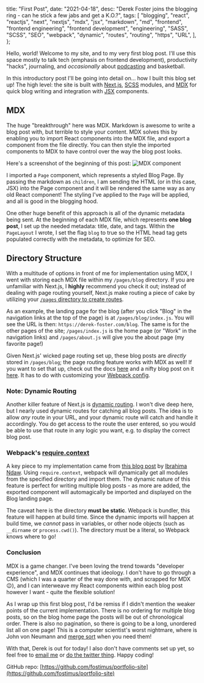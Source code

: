 
  title: "First Post",
  date: "2021-04-18",
  desc:
    "Derek Foster joins the blogging ring - can he stick a few jabs and get a K.O.?",
  tags: [
    "blogging",
    "react",
    "reactjs",
    "next",
    "nextjs",
    "mdx",
    "jsx",
    "markdown",
    "md",
    "frontend",
    "frontend engineering",
    "frontend development",
    "engineering",
    "SASS",
    "SCSS",
    "SEO",
    "webpack",
    "dynamic",
    "routes",
    "routing",
    "https",
    "URL",
  ],
};


Hello, world! Welcome to my site, and to my very first blog post. I'll use this space mostly to talk tech (emphasis on frontend development), productivity "hacks", journaling, and _occasionally_ about [podcasting](https://linktr.ee/baguetteboys) and basketball.

In this introductory post I'll be going into detail on... how I built this blog set up! The high level: the site is built with [Next.js](https://nextjs.org/), [SCSS](https://sass-lang.com/) modules, and [MDX](https://mdxjs.com/) for quick blog writing and integration with [JSX](https://reactjs.org/docs/introducing-jsx.html) components.

## MDX

The huge "breakthrough" here was MDX. Markdown is awesome to write a blog post with, but terrible to style your content. MDX solves this by enabling you to import React components into the MDX file, and export a component from the file directly. You can then style the imported components to MDX to have control over the way the blog post looks.

Here's a screenshot of the beginning of this post: ![MDX component](/images/blog-post.png)

I imported a `Page` component, which represents a styled Blog Page. By passing the markdown as `children`, I am sending the HTML (or in this case, JSX) into the Page component and it will be rendered the same way as any old React component! The styling I've applied to the `Page` will be applied, and all is good in the blogging hood.

One other huge benefit of this approach is all of the dynamic metadata being sent. At the beginning of each MDX file, which represents **one blog post**, I set up the needed metadata: title, date, and tags. Within the `PageLayout` I wrote, I set the flag `blog` to true so the HTML head tag gets populated correctly with the metadata, to optimize for SEO.

## Directory Structure

With a multitude of options in front of me for implementation using MDX, I went with storing each MDX file within my `/pages/blog` directory. If you are unfamiliar with Next.js, I **highly** recommend you check it out; instead of dealing with page routing yourself, Next.js make routing a piece of cake by utilizing your [`/pages` directory to create routes](https://nextjs.org/docs/routing/introduction).

As an example, the landing page for the blog (after you click "Blog" in the navigation links at the top of the page) is at `/pages/blog/index.js`. You will see the URL is then: `https://derek-foster.com/blog`. The same is for the other pages of the site; `/pages/index.js` is the home page (or "Work" in the navigation links) and `/pages/about.js` will give you the about page (my favorite page!)

Given Next.js' wicked page routing set up, these blog posts are _directly_ stored in `/pages/blog`; the page routing feature works with MDX as well! If you want to set that up, check out the docs [here](https://mdxjs.com/getting-started/next) and a nifty blog post on it [here](https://nextjs.org/blog/markdown). It has to do with customizing your [Webpack config](https://nextjs.org/docs/api-reference/next.config.js/custom-webpack-config).

### Note: Dynamic Routing

Another killer feature of Next.js is [dynamic routing](https://nextjs.org/docs/routing/dynamic-routes). I won't dive deep here, but I nearly used dynamic routes for catching all blog posts. The idea is to allow _any_ route in your URL, and your dynamic route will catch and handle it accordingly. You do get access to the route the user entered, so you would be able to use that route in any logic you want, e.g. to display the correct blog post.

### Webpack's [require.context](https://webpack.js.org/guides/dependency-management/#requirecontext)

A key piece to my implementation came from [this blog post](https://www.smashingmagazine.com/2020/09/build-blog-nextjs-mdx/) by [Ibrahima Ndaw](https://www.ibrahima-ndaw.com/). Using `require.context`, webpack will dynamically get all modules from the specified directory and import them. The dynamic nature of this feature is perfect for writing multiple blog posts - as more are added, the exported component will automagically be imported and displayed on the Blog landing page.

The caveat here is the directory **must be static**. Webpack is bundler, this feature will happen at build time. Since the dynamic imports will happen at build time, we _cannot_ pass in variables, or other node objects (such as `__dirname` or `process.cwd()`). The directory must be a literal, so Webpack knows where to go!

### Conclusion

MDX is a game changer. I've been loving the trend towards "developer experience", and MDX continues that ideology. I don't have to go through a CMS (which I was a quarter of the way done with, and scrapped for MDX 😉), and I can interweave my React components within each blog post however I want - quite the flexible solution!

As I wrap up this first blog post, I'd be remiss if I didn't mention the weaker points of the current implementation. There is no ordering for multiple blog posts, so on the blog home page the posts will be out of chronological order. There is also no pagination, so there is going to be a long, unordered list all on one page! This is a computer scientist's worst nightmare, where is John von Neumann and [merge sort](https://en.wikipedia.org/wiki/Merge_sort) when you need them!

With that, Derek is out for today! I also don't have comments set up yet, so feel free to [email me](mailto:derekfoster94@gmail.com) or [do the twitter thing](https://twitter.com/fostimus). Happy coding!

GitHub repo: [https://github.com/fostimus/portfolio-site](https://github.com/fostimus/portfolio-site)
